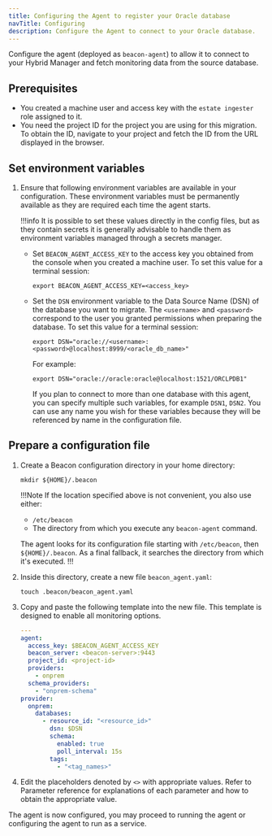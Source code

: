 ```yaml
---
title: Configuring the Agent to register your Oracle database
navTitle: Configuring 
description: Configure the Agent to connect to your Oracle database.
---
```


Configure the agent (deployed as `beacon-agent`) to allow it to connect to your Hybrid Manager and fetch monitoring data from the source database.

## Prerequisites

-   You created a machine user and access key with the `estate ingester` role assigned to it. 
-   You need the project ID for the project you are using for this migration. To obtain the ID, navigate to your project and fetch the ID from the URL displayed in the browser.

## Set environment variables

1.  Ensure that following environment variables are available in your configuration.
    These environment variables must be permanently available as they are required each time the agent starts.

    !!!info
       It is possible to set these values directly in the config files, but as they contain secrets it is generally advisable to handle them as environment variables managed through a secrets manager.

    - Set `BEACON_AGENT_ACCESS_KEY` to the access key you obtained from the console when you created a machine user. To set this value for a terminal session:

      ```shell
      export BEACON_AGENT_ACCESS_KEY=<access_key>
      ```

    - Set the `DSN` environment variable to the Data Source Name (DSN) of the database you want to migrate. The `<username>` and `<password>` correspond to the user you granted permissions when preparing the database. To set this value for a terminal session:

      ```shell
      export DSN="oracle://<username>:<password>@localhost:8999/<oracle_db_name>"
      ```

      For example: 

      ```shell
      export DSN="oracle://oracle:oracle@localhost:1521/ORCLPDB1"
      ```

      If you plan to connect to more than one database with this agent, you can specify multiple such variables, for example `DSN1`, `DSN2`. 
      You can use any name you wish for these variables because they will be referenced by name in the configuration file.

## Prepare a configuration file

1.  Create a Beacon configuration directory in your home directory:

    ```shell
    mkdir ${HOME}/.beacon
    ```

    !!!Note
    If the location specified above is not convenient, you also use either:

    - `/etc/beacon`
    - The directory from which you execute any `beacon-agent` command. 
    
    The agent looks for its configuration file starting with `/etc/beacon`, then `${HOME}/.beacon`. As a final fallback, it searches the directory from which it's executed.
    !!!

1.  Inside this directory, create a new file `beacon_agent.yaml`:

    ```shell
    touch .beacon/beacon_agent.yaml
    ```

1.  Copy and paste the following template into the new file. This template is designed to enable all monitoring options.

    ```yaml
    ---
    agent:
      access_key: $BEACON_AGENT_ACCESS_KEY
      beacon_server: <beacon-server>:9443
      project_id: <project-id>
      providers:
        - onprem
      schema_providers:
        - "onprem-schema"
    provider:
      onprem:
        databases:
          - resource_id: "<resource_id>"
            dsn: $DSN
            schema:
              enabled: true
              poll_interval: 15s 
            tags:
              - "<tag_names>"
    ```

1.  Edit the placeholders denoted by `<>` with appropriate values.
    Refer to Parameter reference for explanations of each parameter and how to obtain the appropriate value.

The agent is now configured, you may proceed to running the agent or configuring the agent to run as a service.
